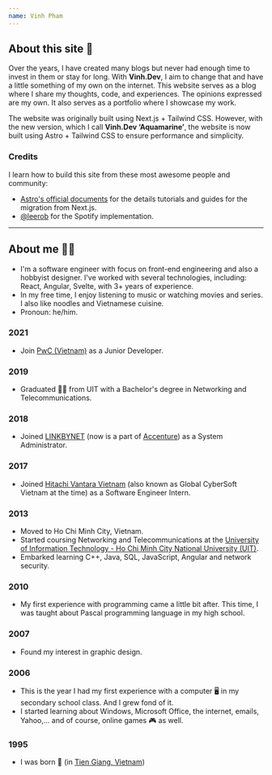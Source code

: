 ```yaml
---
name: Vinh Pham
---
```


## About this site 📝

Over the years, I have created many blogs but never had enough time to invest in them or stay for long. With **Vinh.Dev**, I aim to change that and have a little something of my own on the internet. This website serves as a blog where I share my thoughts, code, and experiences. The opinions expressed are my own. It also serves as a portfolio where I showcase my work.

The website was originally built using Next.js + Tailwind CSS. However, with the new version, which I call **Vinh.Dev ‘<span class="text-aquamarine-500">Aquamarine</span>’**, the website is now built using Astro + Tailwind CSS to ensure performance and simplicity.

### Credits

I learn how to build this site from these most awesome people and community:

- [Astro's official documents](https://docs.astro.build/en/getting-started/) for the details tutorials and guides for the migration from Next.js.
- [@leerob](https://github.com/leerob) for the Spotify implementation.

---

## About me 👨‍💻

- I'm a software engineer with focus on front-end engineering and also a hobbyist designer. I've worked with several technologies, including: React, Angular, Svelte, with 3+ years of experience.
- In my free time, I enjoy listening to music or watching movies and series. I also like noodles and Vietnamese cuisine.
- Pronoun: he/him.

### 2021

- Join [PwC (Vietnam)](https://www.pwc.com/vn/) as a Junior Developer.

### 2019

- Graduated 👨‍🎓 from UIT with a Bachelor's degree in Networking and Telecommunications.

### 2018

- Joined [LINKBYNET](https://www.linkbynet.com/) (now is a part of [Accenture](https://www.accenture.com/us-en)) as a System Administrator.

### 2017

- Joined [Hitachi Vantara Vietnam](https://www.globalcybersoft.com/) (also known as Global CyberSoft Vietnam at the time) as a Software Engineer Intern.

### 2013

- Moved to Ho Chi Minh City, Vietnam.
- Started coursing Networking and Telecommunications at the [University of Information Technology - Ho Chi Minh City National University (UIT)](https://www.uit.edu.vn/).
- Embarked learning C++, Java, SQL, JavaScript, Angular and network security.

### 2010

- My first experience with programming came a little bit after. This time, I was taught about Pascal programming language in my high school.

### 2007

- Found my interest in graphic design.

### 2006

- This is the year I had my first experience with a computer 🖥 in my secondary school class. And I grew fond of it.
- I started learning about Windows, Microsoft Office, the internet, emails, Yahoo,... and of course, online games 🎮 as well.

### 1995

- I was born 👶 (in [Tien Giang, Vietnam](https://en.wikipedia.org/wiki/Ti%E1%BB%81n_Giang_province))
